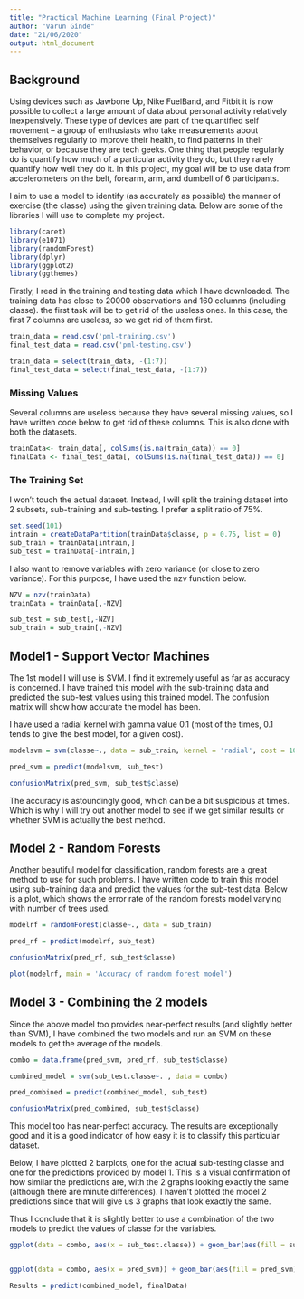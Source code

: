 ```yaml
---
title: "Practical Machine Learning (Final Project)"
author: "Varun Ginde"
date: "21/06/2020"
output: html_document
---
```

## Background

Using devices such as Jawbone Up, Nike FuelBand, and Fitbit it is now possible to collect a large amount of data about personal activity relatively inexpensively. These type of devices are part of the quantified self movement – a group of enthusiasts who take measurements about themselves regularly to improve their health, to find patterns in their behavior, or because they are tech geeks. One thing that people regularly do is quantify how much of a particular activity they do, but they rarely quantify how well they do it. In this project, my goal will be to use data from accelerometers on the belt, forearm, arm, and dumbell of 6 participants.

I aim to use a model to identify (as accurately as possible) the manner of exercise (the classe) using the given training data.
Below are some of the libraries I will use to complete my project.
```r
library(caret)
library(e1071)
library(randomForest)
library(dplyr)
library(ggplot2)
library(ggthemes)
```

Firstly, I read in the training and testing data which I have downloaded. The training data has close to 20000 observations and 160 columns (including classe). the first task will be to get rid of the useless ones. In this case, the first 7 columns are useless, so we get rid of them first.

```r
train_data = read.csv('pml-training.csv')
final_test_data = read.csv('pml-testing.csv')

train_data = select(train_data, -(1:7))
final_test_data = select(final_test_data, -(1:7))
```

### Missing Values
Several columns are useless because they have several missing values, so I have written code below to get rid of these columns. This is also done with both the datasets.


```r
trainData<- train_data[, colSums(is.na(train_data)) == 0]
finalData <- final_test_data[, colSums(is.na(final_test_data)) == 0]
```

### The Training Set
I won't touch the actual dataset. Instead, I will split the training dataset into 2 subsets, sub-training and sub-testing. I prefer a split ratio of 75%.

```r
set.seed(101)
intrain = createDataPartition(trainData$classe, p = 0.75, list = 0)
sub_train = trainData[intrain,]
sub_test = trainData[-intrain,]
```

I also want to remove variables with zero variance (or close to zero variance). For this purpose, I have used the nzv function below.

```r
NZV = nzv(trainData)
trainData = trainData[,-NZV]

sub_test = sub_test[,-NZV]
sub_train = sub_train[,-NZV]

```


## Model1 - Support Vector Machines
The 1st model I will use is SVM. I find it extremely useful as far as accuracy is concerned.
I have trained this model with the sub-training data and predicted the sub-test values using this trained model. The confusion matrix will show how accurate the model has been.

I have used a radial kernel with gamma value 0.1 (most of the times, 0.1 tends to give the best model, for a given cost).

```r
modelsvm = svm(classe~., data = sub_train, kernel = 'radial', cost = 10, gamma = 0.1)

pred_svm = predict(modelsvm, sub_test)

confusionMatrix(pred_svm, sub_test$classe)

```


The accuracy is astoundingly good, which can be a bit suspicious at times. Which is why I will try out another model to see if we get similar results or whether SVM is actually the best method.

## Model 2 - Random Forests
Another beautiful model for classification, random forests are a great method to use for such problems. I have written code to train this model using sub-training data and predict the values for the sub-test data. Below is a plot, which shows the error rate of the random forests model varying with number of trees used.

```r

modelrf = randomForest(classe~., data = sub_train)

pred_rf = predict(modelrf, sub_test)

confusionMatrix(pred_rf, sub_test$classe)

plot(modelrf, main = 'Accuracy of random forest model')
```

## Model 3 - Combining the 2 models
Since the above model too provides near-perfect results (and slightly better than SVM), I have combined the two models and run an SVM on these models to get the average of the models.

```r
combo = data.frame(pred_svm, pred_rf, sub_test$classe)

combined_model = svm(sub_test.classe~. , data = combo)

pred_combined = predict(combined_model, sub_test)

confusionMatrix(pred_combined, sub_test$classe)
```

This model too has near-perfect accuracy. The results are exceptionally good and it is a good indicator of how easy it is to classify this particular dataset.

Below, I have plotted 2 barplots, one for the actual sub-testing classe and one for the predictions provided by model 1. This is a visual confirmation of how similar the predictions are, with the 2 graphs looking exactly the same (although there are minute differences). I haven't plotted the model 2 predictions since that will give us 3 graphs that look exactly the same. 

Thus I conclude that it is slightly better to use a combination of the two models to predict the values of classe for the variables.
```r
ggplot(data = combo, aes(x = sub_test.classe)) + geom_bar(aes(fill = sub_test.classe), color = 'black') + ggtitle(label = 'Actual classes in the sub-training data') + theme(plot.title = element_text(hjust = 0.5, face = 'bold')) + theme_clean() + xlab('Classes') + ylab('Frequency') + scale_fill_manual('Actual classes', values = c('blue','sky blue','navy blue','grey90','dark blue'))


ggplot(data = combo, aes(x = pred_svm)) + geom_bar(aes(fill = pred_svm), color = 'black') + ggtitle(label = 'Predicted classes(by SVM)') + theme(plot.title = element_text(hjust = 0.5, face = 'bold')) + theme_clean() + xlab('Classes') + ylab('Frequency') + scale_fill_manual('SVM classes', values = c('blue','sky blue','navy blue','grey90','dark blue'))

```


```r
Results = predict(combined_model, finalData)
```

